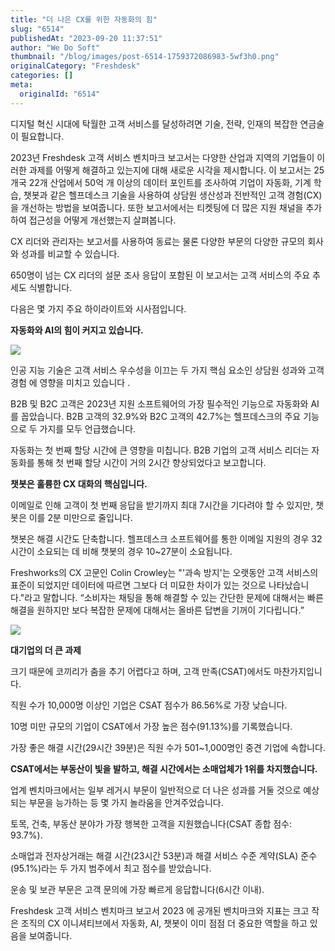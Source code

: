 ```yaml
---
title: "더 나은 CX를 위한 자동화의 힘"
slug: "6514"
publishedAt: "2023-09-20 11:37:51"
author: "We Do Soft"
thumbnail: "/blog/images/post-6514-1759372086983-5wf3h0.png"
originalCategory: "Freshdesk"
categories: []
meta:
  originalId: "6514"
---
```


디지털 혁신 시대에 탁월한 고객 서비스를 달성하려면 기술, 전략, 인재의 복잡한 연금술이 필요합니다.

2023년 Freshdesk 고객 서비스 벤치마크 보고서는 다양한 산업과 지역의 기업들이 이러한 과제를 어떻게 해결하고 있는지에 대해 새로운 시각을 제시합니다. 이 보고서는 25개국 22개 산업에서 50억 개 이상의 데이터 포인트를 조사하여 기업이 자동화, 기계 학습, 챗봇과 같은 헬프데스크 기술을 사용하여 상담원 생산성과 전반적인 고객 경험(CX) 을 개선하는 방법을 보여줍니다. 또한 보고서에서는 티켓팅에 더 많은 지원 채널을 추가하여 접근성을 어떻게 개선했는지 살펴봅니다.

CX 리더와 관리자는 보고서를 사용하여 동료는 물론 다양한 부문의 다양한 규모의 회사와 성과를 비교할 수 있습니다. 

650명이 넘는 CX 리더의 설문 조사 응답이 포함된 이 보고서는 고객 서비스의 주요 추세도 식별합니다.

다음은 몇 가지 주요 하이라이트와 시사점입니다.

**자동화와 AI의 힘이 커지고 있습니다.**

![](/blog/images/post-6514-1759372086983-5wf3h0.png)

인공 지능 기술은 고객 서비스 우수성을 이끄는 두 가지 핵심 요소인 상담원 성과와 고객 경험 에 영향을 미치고 있습니다 .

 	
B2B 및 B2C 고객은 2023년 지원 소프트웨어의 가장 필수적인 기능으로 자동화와 AI를 꼽았습니다. B2B 고객의 32.9%와 B2C 고객의 42.7%는 헬프데스크의 주요 기능으로 두 가지를 모두 언급했습니다.

 	
자동화는 첫 번째 할당 시간에 큰 영향을 미칩니다. B2B 기업의 고객 서비스 리더는 자동화를 통해 첫 번째 할당 시간이 거의 2시간 향상되었다고 보고합니다.

**챗봇은 훌륭한 CX 대화의 핵심입니다.**

 	
이메일로 인해 고객이 첫 번째 응답을 받기까지 최대 7시간을 기다려야 할 수 있지만, 챗봇은 이를 2분 미만으로 줄입니다.

 	
챗봇은 해결 시간도 단축합니다. 헬프데스크 소프트웨어를 통한 이메일 지원의 경우 32시간이 소요되는 데 비해 챗봇의 경우 10~27분이 소요됩니다.

Freshworks의 CX 고문인 Colin Crowley는 "'과속 방지'는 오랫동안 고객 서비스의 표준이 되었지만 데이터에 따르면 그보다 더 미묘한 차이가 있는 것으로 나타났습니다."라고 말합니다. “소비자는 채팅을 통해 해결할 수 있는 간단한 문제에 대해서는 빠른 해결을 원하지만 보다 복잡한 문제에 대해서는 올바른 답변을 기꺼이 기다립니다.”

![](/blog/images/post-6514-1759372086999-mrlhqs.png)

**대기업의 더 큰 과제**

크기 때문에 코끼리가 춤을 추기 어렵다고 하며, 고객 만족(CSAT)에서도 마찬가지입니다.

 	
직원 수가 10,000명 이상인 기업은 CSAT 점수가 86.56%로 가장 낮습니다.

 	
10명 미만 규모의 기업이 CSAT에서 가장 높은 점수(91.13%)를 기록했습니다.

 	
가장 좋은 해결 시간(29시간 39분)은 직원 수가 501~1,000명인 중견 기업에 속합니다.

**CSAT에서는 부동산이 빛을 발하고, 해결 시간에서는 소매업체가 1위를 차지했습니다.**

업계 벤치마크에서는 일부 레거시 부문이 일반적으로 더 나은 성과를 거둘 것으로 예상되는 부문을 능가하는 등 몇 가지 놀라움을 안겨주었습니다.

 	
토목, 건축, 부동산 분야가 가장 행복한 고객을 지원했습니다(CSAT 종합 점수: 93.7%).

 	
소매업과 전자상거래는 해결 시간(23시간 53분)과 해결 서비스 수준 계약(SLA) 준수(95.1%)라는 두 가지 범주에서 최고 점수를 받았습니다.

 	
운송 및 보관 부문은 고객 문의에 가장 빠르게 응답합니다(6시간 이내).

Freshdesk 고객 서비스 벤치마크 보고서 2023 에 공개된 벤치마크와 지표는 크고 작은 조직의 CX 이니셔티브에서 자동화, AI, 챗봇이 이미 점점 더 중요한 역할을 하고 있음을 보여줍니다.
